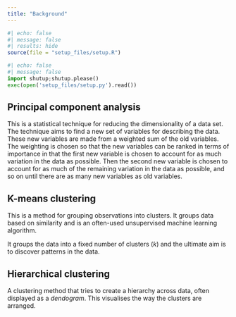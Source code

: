 ```yaml
---
title: "Background"
---
```

```r
#| echo: false
#| message: false
#| results: hide
source(file = "setup_files/setup.R")
```

```python
#| echo: false
#| message: false
import shutup;shutup.please()
exec(open('setup_files/setup.py').read())
```

## Principal component analysis

This is a statistical technique for reducing the dimensionality of a data set. The technique aims to find a new set of variables for describing the data. These new variables are made from a weighted sum of the old variables. The weighting is chosen so that the new variables can be ranked in terms of importance in that the first new variable is chosen to account for as much variation in the data as possible. Then the second new variable is chosen to account for as much of the remaining variation in the data as possible, and so on until there are as many new variables as old variables.

## K-means clustering

This is a method for grouping observations into clusters. It groups data based on similarity and is an often-used unsupervised machine learning algorithm.

It groups the data into a fixed number of clusters ($k$) and the ultimate aim is to discover patterns in the data.

## Hierarchical clustering

A clustering method that tries to create a hierarchy across data, often displayed as a *dendogram*. This visualises the way the clusters are arranged.
